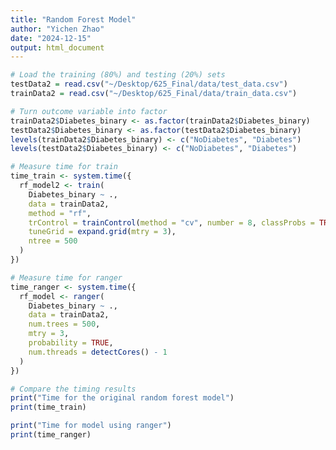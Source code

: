 ```yaml
---
title: "Random Forest Model"
author: "Yichen Zhao"
date: "2024-12-15"
output: html_document
---
```


```r
# Load the training (80%) and testing (20%) sets
testData2 = read.csv("~/Desktop/625_Final/data/test_data.csv")
trainData2 = read.csv("~/Desktop/625_Final/data/train_data.csv")
```

```r
# Turn outcome variable into factor
trainData2$Diabetes_binary <- as.factor(trainData2$Diabetes_binary)
testData2$Diabetes_binary <- as.factor(testData2$Diabetes_binary)
levels(trainData2$Diabetes_binary) <- c("NoDiabetes", "Diabetes")
levels(testData2$Diabetes_binary) <- c("NoDiabetes", "Diabetes")
```

```r
# Measure time for train
time_train <- system.time({
  rf_model2 <- train(
    Diabetes_binary ~ ., 
    data = trainData2, 
    method = "rf", 
    trControl = trainControl(method = "cv", number = 8, classProbs = TRUE), 
    tuneGrid = expand.grid(mtry = 3), 
    ntree = 500
  )
})

# Measure time for ranger
time_ranger <- system.time({
  rf_model <- ranger(
    Diabetes_binary ~ ., 
    data = trainData2,
    num.trees = 500,         
    mtry = 3,                 
    probability = TRUE,       
    num.threads = detectCores() - 1  
  )
})

# Compare the timing results
print("Time for the original random forest model")
print(time_train)

print("Time for model using ranger")
print(time_ranger)
```